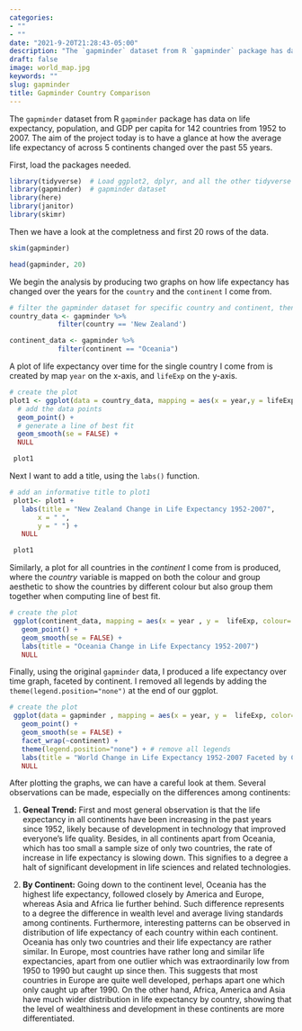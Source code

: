 ```yaml
---
categories:
- ""
- ""
date: "2021-9-20T21:28:43-05:00"
description: "The `gapminder` dataset from R `gapminder` package has data on life expectancy, population, and GDP per capita for 142 countries from 1952 to 2007. The aim of the project today is to have a glance at how the average life expectancy of across 5 continents changed over the past 55 years."
draft: false
image: world_map.jpg
keywords: ""
slug: gapminder
title: Gapminder Country Comparison
---
```


The `gapminder` dataset from R `gapminder` package has data on life expectancy, population, and GDP per capita for 142 countries from 1952 to 2007. The aim of the project today is to have a glance at how the average life expectancy of across 5 continents changed over the past 55 years.

First, load the packages needed.

```r
library(tidyverse)  # Load ggplot2, dplyr, and all the other tidyverse packages
library(gapminder)  # gapminder dataset
library(here)
library(janitor)
library(skimr)
```

Then we have a look at the completness and first 20 rows of the data.
```r
skim(gapminder)

head(gapminder, 20) 

```

We begin the analysis by producing two graphs on how life expectancy has changed over the years for the `country` and the `continent` I come from.

```r
# filter the gapminder dataset for specific country and continent, then assigning separately to two datasets
country_data <- gapminder %>% 
            filter(country == 'New Zealand')

continent_data <- gapminder %>% 
            filter(continent == "Oceania")
```

A plot of life expectancy over time for the single country I come from is created by map `year` on the x-axis, and `lifeExp` on the y-axis.

```r
# create the plot
plot1 <- ggplot(data = country_data, mapping = aes(x = year,y = lifeExp))+
  # add the data points
  geom_point() +
  # generate a line of best fit
  geom_smooth(se = FALSE) +
  NULL

 plot1
```

Next I want to add a title, using the `labs()` function.

```r
# add an informative title to plot1
 plot1<- plot1 +
   labs(title = "New Zealand Change in Life Expectancy 1952-2007",
       x = " ",
       y = " ") +
   NULL

 plot1
```

Similarly, a plot for all countries in the *continent* I come from is produced, where the *country* variable is mapped on both the colour and group aesthetic to show the countries by different colour but also group them together when computing line of best fit.

```r
# create the plot
 ggplot(continent_data, mapping = aes(x = year , y =  lifeExp, colour= country, group =country))+
   geom_point() + 
   geom_smooth(se = FALSE) +
   labs(title = "Oceania Change in Life Expectancy 1952-2007")
   NULL
```

Finally, using the original `gapminder` data, I produced a life expectancy over time graph, faceted by continent. I removed all legends by adding the `theme(legend.position="none")` at the end of our ggplot.

```r
# create the plot
 ggplot(data = gapminder , mapping = aes(x = year, y =  lifeExp, color= continent))+
   geom_point() + 
   geom_smooth(se = FALSE) +
   facet_wrap(~continent) +
   theme(legend.position="none") + # remove all legends
   labs(title = "World Change in Life Expectancy 1952-2007 Faceted by Continents") +
   NULL
```

After plotting the graphs, we can have a careful look at them. Several observations can be made, especially on the differences among continents:

1.  **Geneal Trend:** First and most general observation is that the life expectancy in all continents have been increasing in the past years since 1952, likely because of development in technology that improved everyone's life quality. Besides, in all continents apart from Oceania, which has too small a sample size of only two countries, the rate of increase in life expectancy is slowing down. This signifies to a degree a halt of significant development in life sciences and related technologies.

2.  **By Continent:** Going down to the continent level, Oceania has the highest life expectancy, followed closely by America and Europe, whereas Asia and Africa lie further behind. Such difference represents to a degree the difference in wealth level and average living standards among continents. Furthermore, interesting patterns can be observed in distribution of life expectancy of each country within each continent. Oceania has only two countries and their life expectancy are rather similar. In Europe, most countries have rather long and similar life expectancies, apart from one outlier which was extraordinarily low from 1950 to 1990 but caught up since then. This suggests that most countries in Europe are quite well developed, perhaps apart one which only caught up after 1990. On the other hand, Africa, America and Asia have much wider distribution in life expectancy by country, showing that the level of wealthiness and development in these continents are more differentiated.